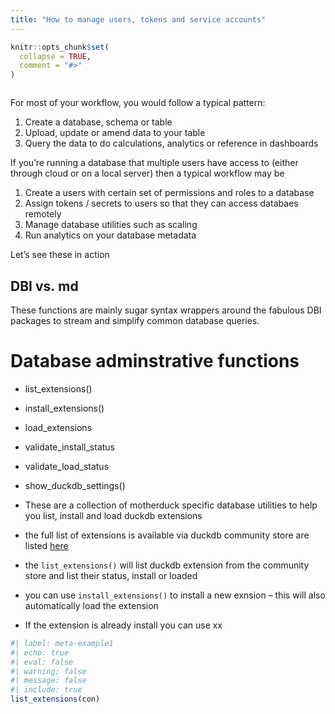 ```yaml
---
title: "How to manage users, tokens and service accounts"
---
```


```r
knitr::opts_chunk$set(
  collapse = TRUE,
  comment = "#>"
)
```

```r
```



For most of your workflow, you would follow a typical pattern:

1. Create a database, schema or table
2. Upload, update or amend data to your table
3. Query the data to do calculations, analytics or reference in dashboards

If you're running a database that multiple users have access to (either through cloud or on a local server) then a typical workflow may be

1. Create a users with certain set of permissions and roles to a database
2. Assign tokens / secrets to users so that they can access databaes remotely
3. Manage database utilities such as scaling
4. Run analytics on your database metadata

Let's see these in action

::: {.callout-note collapse="true"}
## DBI vs. md

These functions are mainly sugar syntax wrappers around the fabulous DBI packages to stream and simplify common database queries.

:::

# Database adminstrative functions
- list_extensions()
- install_extensions()
- load_extensions
- validate_install_status
- validate_load_status
- show_duckdb_settings()

-   These are a collection of motherduck specific database utilities to help you list, install and load duckdb extensions
-   the full list of extensions is available via duckdb community store are listed [here](https://duckdb.org/docs/stable/core_extensions/overview.html)
-   the `list_extensions()` will list duckdb extension from the community store and list their status, install or loaded
-   you can use `install_extensions()` to install a new exnsion -- this will also automatically load the extension
-   If the extension is already install you can use xx


```r
#| label: meta-example1
#| echo: true
#| eval: false
#| warning: false
#| message: false
#| include: true
list_extensions(con)

```


